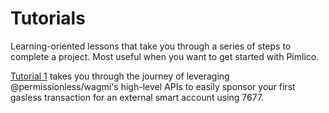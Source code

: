 # Tutorials

Learning-oriented lessons that take you through a series of steps to complete a project. Most useful when you want to get started with Pimlico.

[Tutorial 1](/permissionless/wagmi/tutorial/tutorial-1) takes you through the journey of leveraging @permissionless/wagmi's high-level APIs to easily sponsor your first gasless transaction for an external smart account using 7677.